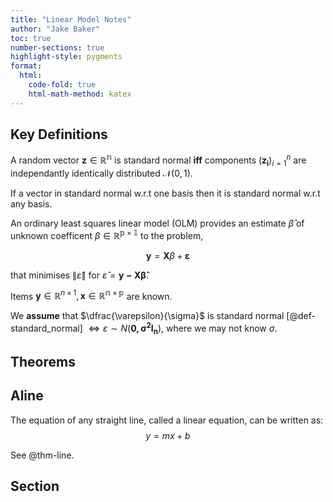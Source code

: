 ```yaml
---
title: "Linear Model Notes"
author: "Jake Baker"
toc: true
number-sections: true
highlight-style: pygments
format: 
  html: 
    code-fold: true
    html-math-method: katex
---
```


## Key Definitions

::: {#def-standard_normal}
A random vector $\mathbf{z} \in \mathbb{R^n}$ is standard normal **iff** components 
$(\mathbf{z_i})_{i=1}^n$
are independantly identically distributed $\mathcal{N}(0,1)$.
:::

::: {.callout-note}
If a vector in standard normal w.r.t one basis then it is standard normal w.r.t any basis.
:::

::: {#def-ols_lm}
An ordinary least squares linear model (OLM) provides an estimate $\hat{\beta}$ of unknown coefficent $\beta \in \mathbb{R^{p \times 1}}$ to the problem,

$$
\mathbf{y} = \mathbf{X} \beta + \mathbf{\varepsilon}
$$

that minimises $\| \hat{\varepsilon} \|$ for $\hat{\varepsilon} = \mathbf{y-X \hat{\beta}}$.

Items $\mathbf{y} \in \mathbb{R}^{n \times 1}, \mathbf{x} \in \mathbb{R^{n \times p}}$ are known.

We **assume** that $\dfrac{\varepsilon}{\sigma}$ is standard normal [@def-standard_normal]
$\Leftrightarrow \varepsilon \sim N(\mathbf{0, \sigma^2 I_n})$,
where we may not know $\sigma$.

:::

## Theorems

::: {#thm-line}
## Aline
The equation of any straight line, called a linear equation, can be written as:
$$
y = mx + b
$$
:::

See @thm-line.

## Section